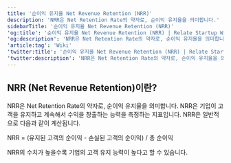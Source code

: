 ```yaml
---
title: '순이익 유지율 Net Revenue Retention (NRR)'
description: 'NRR은 Net Retention Rate의 약자로, 순이익 유지율을 의미합니다.'
sidebarTitle: '순이익 유지율 Net Revenue Retention (NRR)'
'og:title': '순이익 유지율 Net Revenue Retention (NRR) | Relate Startup Wiki'
'og:description': 'NRR은 Net Retention Rate의 약자로, 순이익 유지율을 의미합니다.'
'article:tag': 'Wiki'
'twitter:title': '순이익 유지율 Net Revenue Retention (NRR) | Relate Startup Wiki'
'twitter:description': 'NRR은 Net Retention Rate의 약자로, 순이익 유지율을 의미합니다.'
---
```


## NRR (Net Revenue Retention)이란?

NRR은 Net Retention Rate의 약자로, 순이익 유지율을 의미합니다. NRR은 기업이 고객을 유지하고 계속해서 수익을 창출하는 능력을 측정하는 지표입니다. NRR은 일반적으로 다음과 같이 계산됩니다.

<Card title="NRR 공식" icon="lightbulb" iconType="duotone">
  NRR = (유지된 고객의 순이익 - 손실된 고객의 순이익) / 총 순이익
</Card>

NRR의 수치가 높을수록 기업의 고객 유지 능력이 높다고 할 수 있습니다.
